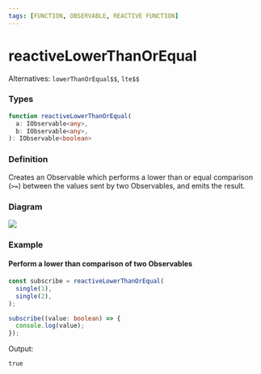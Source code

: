 ```yaml
---
tags: [FUNCTION, OBSERVABLE, REACTIVE FUNCTION]
---
```


# reactiveLowerThanOrEqual

Alternatives: `lowerThanOrEqual$$`, `lte$$`

### Types

```ts
function reactiveLowerThanOrEqual(
  a: IObservable<any>,
  b: IObservable<any>,
): IObservable<boolean>
```

### Definition

Creates an Observable which performs a lower than or equal comparison (`>=`) between the values sent by two Observables, and emits the result.

### Diagram

![](example-diagram.svg)

### Example

#### Perform a lower than comparison of two Observables

```ts
const subscribe = reactiveLowerThanOrEqual(
  single(1),
  single(2),
);

subscribe((value: boolean) => {
  console.log(value);
});
```

Output:

```text
true
```
